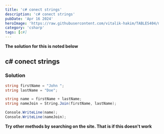 ```yaml
---
title: 'c# conect strings'
description: 'c# conect strings'
pubDate: 'Apr 16 2024'
heroImage: 'https://raw.githubusercontent.com/vitalik-hakim/TABLES404/main/error_b/c%23.png'
category: 'csharp'
tags: [c#]
---
```


**The solution for this is noted below**

## c# conect strings

### Solution

```csharp
string firstName = "John ";
string lastName = "Doe";

string name = firstName + lastName;
string nameJoin = String.Join(firstName, lastName);

Console.WriteLine(name);
Console.WriteLine(nameJoin);
```

**Try other methods by searching on the site. That is if this doesn't work**

